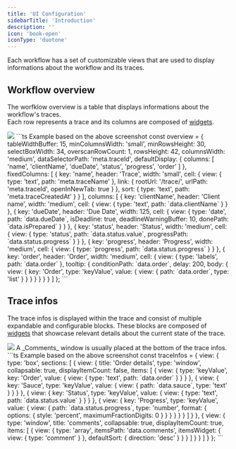 ```yaml
---
title: 'UI Configuration'
sidebarTitle: 'Introduction'
description: ''
icon: 'book-open'
iconType: 'duotone'
---
```


Each workflow has a set of customizable views that are used 
to display informations about the workflow and its traces. 

## Workflow overview

The worfklow overview is a table that displays informations about the workflow's traces.\
Each row represents a trace and its columns are composed of [widgets](/configuration/ui/widgets).

<Frame>
  <img src="/images/configuration/ui/overview.webp" loading="lazy"/>
</Frame>

<Expandable title="code example" defaultOpen={false}>
  ```ts Example based on the above screenshot
  const overview = {
    tableWidthBuffer: 15,
    minColumnsWidth: 'small',
    minRowsHeight: 30,
    selectBoxWidth: 34,
    overscanRowCount: 1,
    rowsHeight: 42,
    columnsWidth: 'medium',
    dataSelectorPath: 'meta.traceId',
    defaultDisplay: {
      columns: [
        'name',
        'clientName',
        'dueDate',
        'status',
        'progress',
        'order'
      ]
    },
    fixedColumns: [
      {
        key: 'name',
        header: 'Trace',
        width: 'small',
        cell: {
          view: {
            type: 'text',
            path: 'meta.traceName'
          },
          link: {
            rootUrl: '/trace/',
            urlPath: 'meta.traceId',
            openInNewTab: true
          }
        },
        sort: { type: 'text', path: 'meta.traceCreatedAt' }
      }
    ],
    columns: [
      {
        key: 'clientName',
        header: 'Client name',
        width: 'medium',
        cell: {
          view: {
            type: 'text',
            path: `data.clientName`
          }
        }
      },
      {
        key: 'dueDate',
        header: 'Due Date',
        width: 125,
        cell: {
          view: {
            type: 'date',
            path: `data.dueDate`,
            isDeadline: true,
            deadlineWarningBuffer: 10,
            donePath: `data.isPrepared`
          }
        }
      },
      {
        key: 'status',
        header: 'Status',
        width: 'medium',
        cell: {
          view: {
            type: 'status',
            path: `data.status.value`,
            progressPath: `data.status.progress`
          }
        }
      },
      {
        key: 'progress',
        header: 'Progress',
        width: 'medium',
        cell: {
          view: {
            type: 'progress',
            path: `data.status.progress`
          }
        }
      },
      {
        key: 'order',
        header: 'Order',
        width: 'medium',
        cell: {
          view: {
            type: 'labels',
            path: `data.order`
          },
          tooltip: {
            conditionPath: `data.order`,
            delay: 200,
            body: {
              view: {
                key: 'Order',
                type: 'keyValue',
                value: {
                  view: {
                    path: `data.order`,
                    type: 'list'
                  }
                }
              }
            }
          }
        }
      }
    ]
  };
  ```
</Expandable>

## Trace infos


The trace infos is displayed within the trace and consist of multiple expandable and configurable blocks. 
These blocks are composed of [widgets](/configuration/ui/widgets) that showcase relevant details about the current state of the trace.

<Frame>
  <img src="/images/configuration/ui/trace-infos.webp" loading="lazy"/>
</Frame>
<Note>
  A _Comments_ window is usually placed at the bottom of the trace infos.
</Note>

<Expandable title="code example" defaultOpen={false}>
  ```ts Example based on the above screenshot
  const traceInfos = {
    view: {
      type: 'box',
      sections: [
        {
          view: {
            title: 'Order details',
            type: 'window',
            collapsable: true,
            displayItemCount: false,
            items: [
              {
                view: {
                  type: 'keyValue',
                  key: 'Order',
                  value: {
                    view: {
                      type: 'text',
                      path: `data.order`
                    }
                  }
                }
              },
              {
                view: {
                  key: 'Sauce',
                  type: 'keyValue',
                  value: {
                    view: {
                      path: `data.sauce`,
                      type: 'text'
                    }
                  }
                }
              },
              {
                view: {
                  key: 'Status',
                  type: 'keyValue',
                  value: {
                    view: {
                      type: 'text',
                      path: `data.status.value`
                    }
                  }
                }
              },
              {
                view: {
                  key: 'Progress',
                  type: 'keyValue',
                  value: {
                    view: {
                      path: `data.status.progress`,
                      type: 'number',
                      format: {
                        options: { style: 'percent', maximumFractionDigits: 0 }
                      }
                    }
                  }
                }
              }
            ]
          }
        },
        {
          view: {
            type: 'window',
            title: 'comments',
            collapsable: true,
            displayItemCount: true,
            items: [
              {
                view: {
                  type: 'array',
                  itemsPath: 'data.comments',
                  itemsWidget: { view: { type: 'comment' } },
                  defaultSort: { direction: 'desc' }
                }
              }
            ]
          }
        }
      ]
    }
  };
  ```
</Expandable>

